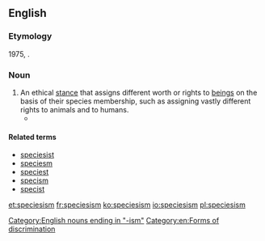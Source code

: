 ==English==
{{wikipedia}}

===Etymology===
1975, {{suffix|species|ism}}.

===Noun===
{{en-noun|-}}

# An ethical [[stance]] that assigns different worth or rights to [[beings]] on the basis of their species membership, such as assigning vastly different rights to animals and to humans.
#* {{quote-book|passage=Such is the breathtaking '''speciesism''' of our Christian-inspired attitudes, the abortion of a single human zygote (most of them are destined to be spontaneously aborted anyway) can arouse more moral solicitude and righteous indignation than the vivisection of any number of intelligent adult chimpanzees|author=Richard Dawkins|title=The Blind Watchmaker|publisher=W. W. Norton & Company, Inc. | location = New York | origyear = 1986 | year = 1996 | isbn = 0-393-31570-3 }}

====Related terms====
* [[speciesist]]
* [[speciesm]]
* [[speciest]]
* [[specism]]
* [[specist]]

[[Category:English nouns ending in "-ism"]]
[[Category:en:Forms of discrimination]]

[[et:speciesism]]
[[fr:speciesism]]
[[ko:speciesism]]
[[io:speciesism]]
[[pl:speciesism]]
